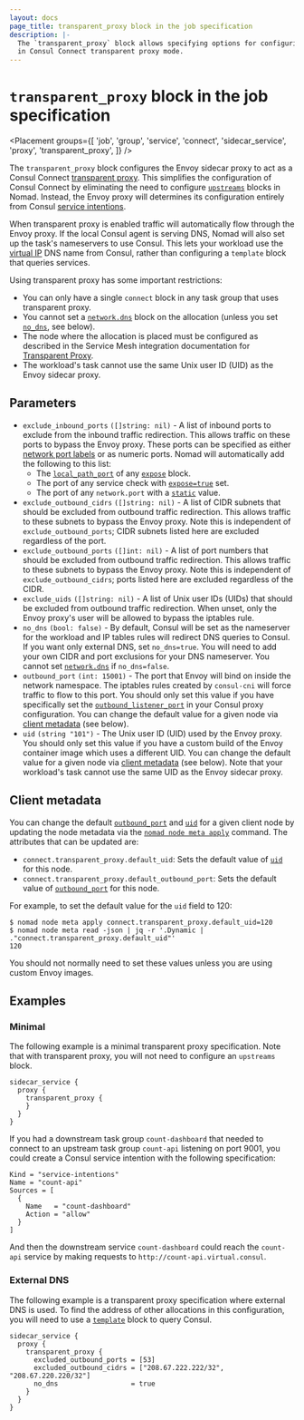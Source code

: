 ```yaml
---
layout: docs
page_title: transparent_proxy block in the job specification
description: |-
  The `transparent_proxy` block allows specifying options for configuring Envoy
  in Consul Connect transparent proxy mode.
---
```


# `transparent_proxy` block in the job specification

<Placement
  groups={[
    'job',
    'group',
    'service',
    'connect',
    'sidecar_service',
    'proxy',
    'transparent_proxy',
  ]}
/>

The `transparent_proxy` block configures the Envoy sidecar proxy to act as a
Consul Connect [transparent proxy][tproxy]. This simplifies the configuration of
Consul Connect by eliminating the need to configure [`upstreams`][] blocks in
Nomad. Instead, the Envoy proxy will determines its configuration entirely from
Consul [service intentions][].

When transparent proxy is enabled traffic will automatically flow through the
Envoy proxy. If the local Consul agent is serving DNS, Nomad will also set up
the task's nameservers to use Consul. This lets your workload use the [virtual
IP][] DNS name from Consul, rather than configuring a `template` block that
queries services.

Using transparent proxy has some important restrictions:

* You can only have a single `connect` block in any task group that uses
  transparent proxy.
* You cannot set a [`network.dns`][] block on the allocation (unless you set
  [`no_dns`](#no_dns), see below).
* The node where the allocation is placed must be configured as described in
  the Service Mesh integration documentation for [Transparent Proxy][].
* The workload's task cannot use the same Unix user ID (UID) as the Envoy
  sidecar proxy.

## Parameters

* `exclude_inbound_ports` `([]string: nil)` - A list of inbound ports to exclude
  from the inbound traffic redirection. This allows traffic on these ports to
  bypass the Envoy proxy. These ports can be specified as either [network port
  labels][port_labels] or as numeric ports. Nomad will automatically add the
  following to this list:
  * The [`local_path_port`][] of any [`expose`][] block.
  * The port of any service check with [`expose=true`][check_expose] set.
  * The port of any `network.port` with a [`static`][] value.
* `exclude_outbound_cidrs` `([]string: nil)` - A list of CIDR subnets that
  should be excluded from outbound traffic redirection. This allows traffic to
  these subnets to bypass the Envoy proxy. Note this is independent of
  `exclude_outbound_ports`; CIDR subnets listed here are excluded regardless of
  the port.
* `exclude_outbound_ports` `([]int: nil)` - A list of port numbers that should
  be excluded from outbound traffic redirection. This allows traffic to these
  subnets to bypass the Envoy proxy. Note this is independent of
  `exclude_outbound_cidrs`; ports listed here are excluded regardless of the
  CIDR.
* `exclude_uids` `([]string: nil)` - A list of Unix user IDs (UIDs) that should
  be excluded from outbound traffic redirection. When unset, only the Envoy
  proxy's user will be allowed to bypass the iptables rule.
* `no_dns` `(bool: false)` - By default, Consul will be set as the nameserver
  for the workload and IP tables rules will redirect DNS queries to Consul. If
  you want only external DNS, set `no_dns=true`. You will need to add your own
  CIDR and port exclusions for your DNS nameserver. You cannot set
  [`network.dns`][] if `no_dns=false`.
* `outbound_port` `(int: 15001)` - The port that Envoy will bind on inside the
  network namespace. The iptables rules created by `consul-cni` will force
  traffic to flow to this port. You should only set this value if you have
  specifically set the [`outbound_listener_port`][] in your Consul proxy
  configuration. You can change the default value for a given node via [client
  metadata](#client-metadata) (see below).
* `uid` `(string "101")` - The Unix user ID (UID) used by the Envoy proxy. You
  should only set this value if you have a custom build of the Envoy container
  image which uses a different UID. You can change the default value for a given
  node via [client metadata](#client-metadata) (see below). Note that your
  workload's task cannot use the same UID as the Envoy sidecar proxy.

## Client metadata

You can change the default [`outbound_port`](#outbound_port) and [`uid`](#uid)
for a given client node by updating the node metadata via the [`nomad node meta
apply`][] command. The attributes that can be updated are:

* `connect.transparent_proxy.default_uid`: Sets the default value of
  [`uid`](#uid) for this node.
* `connect.transparent_proxy.default_outbound_port`: Sets the default value of
  [`outbound_port`](#outbound_port) for this node.

For example, to set the default value for the `uid` field to 120:

```shell-session
$ nomad node meta apply connect.transparent_proxy.default_uid=120
$ nomad node meta read -json | jq -r '.Dynamic | ."connect.transparent_proxy.default_uid"'
120
```

You should not normally need to set these values unless you are using custom
Envoy images.

## Examples

### Minimal

The following example is a minimal transparent proxy specification. Note that
with transparent proxy, you will not need to configure an `upstreams` block.

```hcl
sidecar_service {
  proxy {
    transparent_proxy {
    }
  }
}
```

If you had a downstream task group `count-dashboard` that needed to connect to
an upstream task group `count-api` listening on port 9001, you could create a
Consul service intention with the following specification:

```hcl
Kind = "service-intentions"
Name = "count-api"
Sources = [
  {
    Name   = "count-dashboard"
    Action = "allow"
  }
]
```

And then the downstream service `count-dashboard` could reach the `count-api`
service by making requests to `http://count-api.virtual.consul`.

### External DNS

The following example is a transparent proxy specification where external DNS is
used. To find the address of other allocations in this configuration, you will
need to use a [`template`][] block to query Consul.

```hcl
sidecar_service {
  proxy {
    transparent_proxy {
      excluded_outbound_ports = [53]
      excluded_outbound_cidrs = ["208.67.222.222/32", "208.67.220.220/32"]
      no_dns                  = true
    }
  }
}
```

[tproxy]: /consul/docs/k8s/connect/transparent-proxy
[`upstreams`]: /nomad/docs/job-specification/upstreams
[service intentions]: /consul/docs/connect/config-entries/service-intentions
[virtual IP]: /consul/docs/services/discovery/dns-static-lookups#service-virtual-ip-lookups
[`consul-cni`]: https://releases.hashicorp.com/consul-cni
[cni_plugins]: /nomad/docs/job-networking/cni#cni-reference-plugins
[consul_dns_port]: /consul/docs/agent/config/config-files#dns_port
[`recursors`]: /consul/docs/agent/config/config-files#recursors
[port_labels]: /nomad/docs/job-specification/network#port-parameters
[`local_path_port`]: /nomad/docs/job-specification/expose#local_path_port
[`expose`]: /nomad/docs/job-specification/expose
[check_expose]: /nomad/docs/job-specification/check#expose
[`static`]: /nomad/docs/job-specification/network#static
[`outbound_listener_port`]: /consul/docs/connect/proxies/proxy-config-reference#outbound_listener_port
[`template`]: /nomad/docs/job-specification/template#consul-integration
[`nomad node meta apply`]: /nomad/commands/node/meta/apply
[`network.dns`]: /nomad/docs/job-specification/network#dns-parameters
[Transparent Proxy]: /nomad/docs/networking/consul/service-mesh#transparent-proxy
